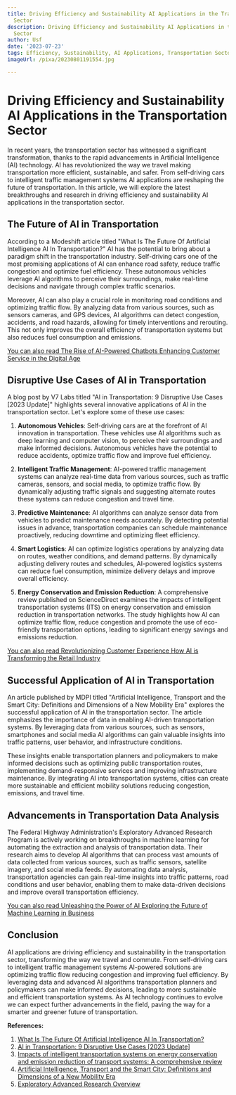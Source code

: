 ```yaml
---
title: Driving Efficiency and Sustainability AI Applications in the Transportation
  Sector
description: Driving Efficiency and Sustainability AI Applications in the Transportation
  Sector
author: Usf
date: '2023-07-23'
tags: Efficiency, Sustainability, AI Applications, Transportation Sector
imageUrl: /pixa/20230801191554.jpg

---
```

# Driving Efficiency and Sustainability AI Applications in the Transportation Sector

In recent years, the transportation sector has witnessed a significant transformation, thanks to  the rapid advancements in  Artificial Intelligence (AI) technology. AI has revolutionized the way we travel making transportation more efficient, sustainable, and safer. From self-driving cars  to intelligent traffic management systems AI applications  are reshaping the future of transportation. In this article, we will explore the latest breakthroughs  and research  in driving efficiency and sustainability AI applications  in the transportation sector.

## The Future of AI in Transportation

According to a Modeshift article  titled "What Is The Future Of Artificial Intelligence  AI In Transportation?"  AI has  the potential to bring about a paradigm shift in the transportation industry. Self-driving cars one of  the most promising  applications of AI can enhance road safety, reduce traffic congestion and  optimize fuel efficiency. These autonomous vehicles leverage  AI algorithms  to perceive their surroundings, make real-time decisions and  navigate through complex traffic scenarios.

Moreover, AI can also play a crucial role in monitoring road conditions and optimizing traffic flow. By analyzing data from various sources, such as sensors cameras, and GPS devices, AI algorithms can detect congestion, accidents,  and road hazards, allowing for timely interventions and  rerouting. This not only improves  the  overall efficiency of transportation systems  but also reduces fuel consumption and emissions.

[You can also read The Rise of  AI-Powered Chatbots Enhancing Customer Service in the Digital  Age](The%20Rise%20of%20AI-Powered%20Chatbots%20Enhancing%20Customer%20Service%20in%20the%20Digital%20Age)


## Disruptive Use Cases of AI  in Transportation

A blog  post by V7 Labs  titled "AI in Transportation: 9  Disruptive Use Cases [2023 Update]" highlights several innovative applications of AI in the transportation sector. Let's explore some  of these use cases:

1.  **Autonomous Vehicles**: Self-driving cars are at the forefront of AI innovation in transportation. These vehicles use AI algorithms such as deep learning and computer vision, to perceive their surroundings and make informed  decisions.  Autonomous vehicles have the potential to reduce accidents, optimize traffic  flow and improve fuel efficiency.

2. **Intelligent Traffic Management**: AI-powered traffic management systems  can analyze real-time  data from various sources, such  as traffic cameras, sensors, and social media, to  optimize traffic flow. By dynamically adjusting traffic signals and suggesting alternate routes  these systems can reduce congestion and travel time.

3. **Predictive Maintenance**: AI algorithms  can analyze sensor data from  vehicles to predict maintenance needs accurately.  By detecting potential issues in advance,  transportation  companies can  schedule maintenance proactively, reducing downtime and optimizing fleet efficiency.

4. **Smart Logistics**: AI can optimize logistics  operations by analyzing data  on routes, weather  conditions, and demand patterns. By dynamically adjusting delivery routes and  schedules, AI-powered logistics systems can reduce fuel  consumption, minimize delivery delays and improve overall efficiency.

5. **Energy Conservation and Emission  Reduction**: A comprehensive review published on ScienceDirect examines the impacts of intelligent transportation systems (ITS)  on energy conservation and emission reduction in transportation networks. The study highlights how AI can optimize traffic flow, reduce congestion and promote the use of eco-friendly transportation options, leading to significant energy savings and emissions reduction.

[You can also read Revolutionizing  Customer Experience  How AI is Transforming the Retail Industry](Revolutionizing%20Customer%20Experience%20How%20AI%20is%20Transforming%20the%20Retail%20Industry)


## Successful Application of AI in Transportation

An article published by  MDPI titled "Artificial Intelligence, Transport and  the Smart City: Definitions and Dimensions of a New Mobility Era" explores the successful  application of AI in the transportation sector. The article emphasizes the importance of data in enabling AI-driven transportation systems. By leveraging data from various sources, such as sensors, smartphones and social media AI algorithms  can gain valuable insights into  traffic patterns,  user behavior, and  infrastructure conditions.

These insights  enable transportation planners and policymakers to make informed decisions such as optimizing public transportation routes,  implementing demand-responsive services and improving infrastructure maintenance. By integrating AI into transportation systems, cities can create more sustainable and  efficient mobility solutions reducing congestion, emissions, and travel time.

## Advancements  in Transportation Data Analysis

The Federal Highway Administration's Exploratory Advanced Research Program is actively working on breakthroughs in machine learning for automating the extraction and analysis of transportation data. Their research aims to  develop AI algorithms that can process vast amounts of  data collected from various sources, such as traffic sensors, satellite imagery, and social media feeds. By automating  data analysis, transportation agencies can gain real-time insights into traffic patterns, road conditions and user behavior, enabling them  to make data-driven decisions  and improve overall transportation efficiency.

[You can also  read Unleashing the Power of  AI Exploring the Future  of  Machine Learning in Business](Unleashing%20the%20Power%20of%20AI%20Exploring%20the%20Future%20of%20Machine%20Learning%20in%20Business)


## Conclusion

AI applications are driving efficiency and sustainability in  the  transportation sector, transforming the way we travel and commute. From self-driving cars to intelligent traffic  management systems AI-powered solutions are optimizing traffic flow reducing congestion and  improving fuel efficiency.  By leveraging  data  and advanced  AI algorithms transportation planners and policymakers can make informed decisions, leading to more sustainable and  efficient transportation systems. As AI technology continues to evolve we can expect  further advancements in the field, paving the way for a  smarter and greener future of transportation.

**References:**

1. [What Is The Future  Of Artificial Intelligence AI  In Transportation?](https://www.modeshift.com/what-is-the-future-of-artificial-intelligence-ai-in-transportation/)
2. [AI in Transportation: 9 Disruptive Use Cases [2023 Update]](https://www.v7labs.com/blog/ai-in-transportation)
3. [Impacts of intelligent transportation systems on energy conservation and emission reduction of transport systems: A comprehensive review](https://www.sciencedirect.com/science/article/pii/S2949736122000021)
4. [Artificial Intelligence, Transport and the Smart City: Definitions and Dimensions of a New Mobility Era](https://www.mdpi.com/2071-1050/12/7/2789)
5. [Exploratory Advanced Research Overview](https://highways.dot.gov/research/research-programs/exploratory-advanced-research/exploratory-advanced-research-overview)